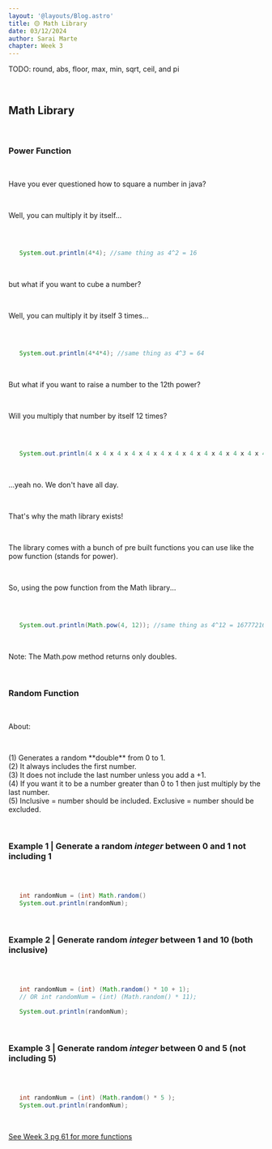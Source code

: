 ```yaml
---
layout: '@layouts/Blog.astro'
title: 🟡 Math Library
date: 03/12/2024
author: Sarai Marte
chapter: Week 3
---
```


<span style="font-family: var(--primaryFont);">

TODO: round, abs, floor, max, min, sqrt, ceil, and pi

&nbsp;&nbsp;&nbsp;&nbsp;

## Math Library

&nbsp;&nbsp;&nbsp;&nbsp;

### Power Function

&nbsp;&nbsp;&nbsp;&nbsp;

Have you ever questioned how to square a number in java?

&nbsp;&nbsp;&nbsp;&nbsp;

Well, you can multiply it by itself...

&nbsp;&nbsp;&nbsp;&nbsp;

```java

   System.out.println(4*4); //same thing as 4^2 = 16


```
&nbsp;&nbsp;&nbsp;&nbsp;

but what if you want to cube a number? 

&nbsp;&nbsp;&nbsp;&nbsp;

Well, you can multiply it by itself 3 times...

&nbsp;&nbsp;&nbsp;&nbsp;

```java

   System.out.println(4*4*4); //same thing as 4^3 = 64


```

&nbsp;&nbsp;&nbsp;&nbsp;

But what if you want to raise a number to the 12th power?

&nbsp;&nbsp;&nbsp;&nbsp;

Will you multiply that number by itself 12 times?

&nbsp;&nbsp;&nbsp;&nbsp;

```java

   System.out.println(4 x 4 x 4 x 4 x 4 x 4 x 4 x 4 x 4 x 4 x 4 x 4 x 4); //same thing as 4^12 = 16777216


```
&nbsp;&nbsp;&nbsp;&nbsp;

...yeah no. We don't have all day.

&nbsp;&nbsp;&nbsp;&nbsp;

That's why the math library exists!

&nbsp;&nbsp;&nbsp;&nbsp;

The library comes with a bunch of pre built functions you can use like the pow function (stands for power).

&nbsp;&nbsp;&nbsp;&nbsp;

So, using the pow function from the Math library...

&nbsp;&nbsp;&nbsp;&nbsp;

```java

   System.out.println(Math.pow(4, 12)); //same thing as 4^12 = 16777216 but much nicer :)


```

&nbsp;&nbsp;&nbsp;&nbsp;

Note: The Math.pow method returns only doubles.

&nbsp;&nbsp;&nbsp;&nbsp;

### Random Function

&nbsp;&nbsp;&nbsp;&nbsp;

About:

&nbsp;&nbsp;&nbsp;&nbsp;

<li style = "list-style:none"> (1) Generates a random **double** from 0 to 1.</li>
<li style = "list-style:none"> (2) It always includes the first number. </li>
<li style = "list-style:none"> (3) It does not include the last number unless you add a +1.</li>
<li style = "list-style:none"> (4) If you want it to be a number greater than 0 to 1 then just multiply by the last number. </li>
<li style = "list-style:none"> (5) Inclusive = number should be included. Exclusive = number should be excluded. </li>

&nbsp;&nbsp;&nbsp;&nbsp;

### Example 1 | Generate a random *integer* between 0 and 1 not including 1

&nbsp;&nbsp;&nbsp;&nbsp;

```java

   int randomNum = (int) Math.random() 
   System.out.println(randomNum);


```

&nbsp;&nbsp;&nbsp;&nbsp;


### Example 2 | Generate random *integer* between 1 and 10 (both inclusive)

&nbsp;&nbsp;&nbsp;&nbsp;

```java

   int randomNum = (int) (Math.random() * 10 + 1); 
   // OR int randomNum = (int) (Math.random() * 11); 

   System.out.println(randomNum);


```

&nbsp;&nbsp;&nbsp;&nbsp;

### Example 3 | Generate random *integer* between 0 and 5 (not including 5)

&nbsp;&nbsp;&nbsp;&nbsp;

```java

   int randomNum = (int) (Math.random() * 5 ); 
   System.out.println(randomNum);


```


&nbsp;&nbsp;&nbsp;&nbsp;

<a href = "https://rutgers.app.box.com/s/no7pcx03ikfh6ybm9fdu9kdw1zvrnjck"> See Week 3 pg 61 for more functions </a>








</span>